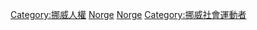 [[Category:挪威人權|Category:挪威人權]]
[[Category:欧洲人权运动者|Norge]]
[[Category:各国人权运动者|Norge]]
[[Category:挪威社會運動者|Category:挪威社會運動者]]